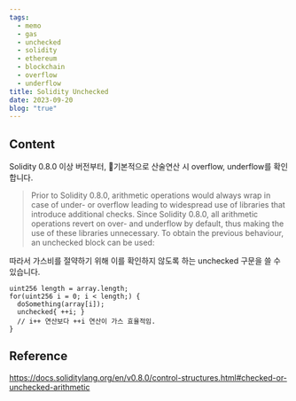 ```yaml
---
tags:
  - memo
  - gas
  - unchecked
  - solidity
  - ethereum
  - blockchain
  - overflow
  - underflow
title: Solidity Unchecked
date: 2023-09-20
blog: "true"
---
```

## Content
Solidity 0.8.0 이상 버전부터, 기본적으로 산술연산 시 overflow, underflow를 확인합니다.
>Prior to Solidity 0.8.0, arithmetic operations would always wrap in case of under- or overflow
>leading to widespread use of libraries that introduce additional checks.
>Since Solidity 0.8.0, all arithmetic operations revert on over- and underflow by default, thus
>making the use of these libraries unnecessary.
>To obtain the previous behaviour, an unchecked block can be used:

따라서 가스비를 절약하기 위해 이를 확인하지 않도록 하는 unchecked 구문을 쓸 수 있습니다.
```solidity
uint256 length = array.length;
for(uint256 i = 0; i < length;) {
  doSomething(array[i]);
  unchecked{ ++i; }
  // i++ 연산보다 ++i 연산이 가스 효율적임.
}
```
## Reference
https://docs.soliditylang.org/en/v0.8.0/control-structures.html#checked-or-unchecked-arithmetic